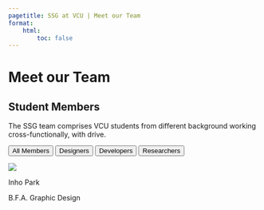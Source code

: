 ---
pagetitle: SSG at VCU | Meet our Team
format:
    html:
        toc: false
---

# Meet our Team {.section-header}

## Student Members 

::: {.members-category-desc}

::: {.desc}

The SSG team comprises VCU students from different background working cross-functionally, with drive.

:::

::: {.filter-control}

<button class="active">All Members</button>
<button class="">Designers</button>
<button class="">Developers</button>
<button class="">Researchers</button>

:::

:::

::: {.members-card-wrap}

::: {.members-card}

::: {.card-shadow}

:::

::: {.members-pic}

![](../assets/parki2.png)

:::

::: {.members-profile}

::: {.name}
Inho Park
:::

::: {.major}
B.F.A. Graphic Design
:::

:::

:::

:::